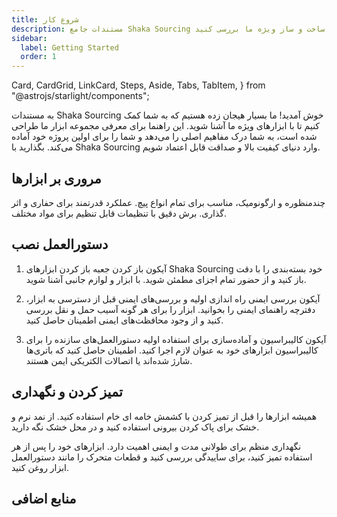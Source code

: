 ```yaml
---
title: شروع کار
description: مستندات جامع Shaka Sourcing را برای دیدن کامل و جامع ابزارها و خدمات ساخت و ساز ویژه ما بررسی کنید.
sidebar:
  label: Getting Started
  order: 1
---
```


  Card,
  CardGrid,
  LinkCard,
  Steps,
  Aside,
  Tabs,
  TabItem,
} from "@astrojs/starlight/components";

به مستندات Shaka Sourcing خوش آمدید! ما بسیار هیجان زده هستیم که به شما کمک کنیم تا با ابزارهای ویژه ما آشنا شوید. این راهنما برای معرفی مجموعه ابزار ما طراحی شده است، به شما درک مفاهیم اصلی را می‌دهد و شما را برای اولین پروژه خود آماده می‌کند. بگذارید با Shaka Sourcing وارد دنیای کیفیت بالا و صداقت قابل اعتماد شویم.

## مروری بر ابزارها

<CardGrid>
  <Card title="مجموعه پیچ گوشتی" icon="seti:config">
    چندمنظوره و ارگونومیک، مناسب برای تمام انواع پیچ.
    <LinkCard title="بیشتر بدانید " href="fa/guides/getting-started" />
  </Card>
  <Card title="دریل سنگین" icon="seti:pipeline">
    عملکرد قدرتمند برای حفاری و اثر گذاری.
    <LinkCard title="بیشتر بدانید " href="fa/guides/getting-started" />
  </Card>
  <Card title="پازل برقی" icon="seti:crystal">
    برش دقیق با تنظیمات قابل تنظیم برای مواد مختلف.
    <LinkCard title="بیشتر بدانید " href="fa/guides/getting-started" />
  </Card>
</CardGrid>

## دستورالعمل نصب

<Steps>

1. آیکون باز کردن جعبه باز کردن ابزارهای Shaka Sourcing خود
   بسته‌بندی را با دقت باز کنید و از حضور تمام اجزای مطمئن شوید. با ابزار و لوازم جانبی آشنا شوید.

2. آیکون بررسی ایمنی راه اندازی اولیه و بررسی‌های ایمنی
   قبل از دسترسی به ابزار، دفترچه راهنمای ایمنی را بخوانید. ابزار را برای هر گونه آسیب حمل و نقل بررسی کنید و از وجود محافظت‌های ایمنی اطمینان حاصل کنید.

3. آیکون کالیبراسیون و آماده‌سازی برای استفاده اولیه
   دستورالعمل‌های سازنده را برای کالیبراسیون ابزارهای خود به عنوان لازم اجرا کنید. اطمینان حاصل کنید که باتری‌ها شارژ شده‌اند یا اتصالات الکتریکی ایمن هستند.

</Steps>


## تمیز کردن و نگهداری

<Aside type="tip">
  همیشه ابزارها را قبل از تمیز کردن با کشمش خامه ای خام استفاده کنید. از نمد نرم و خشک برای پاک کردن بیرونی استفاده کنید و در محل خشک نگه دارید.
</Aside>

نگهداری منظم برای طولانی مدت و ایمنی اهمیت دارد. ابزارهای خود را پس از هر استفاده تمیز کنید، برای ساییدگی بررسی کنید و قطعات متحرک را مانند دستورالعمل ابزار روغن کنید.

## منابع اضافی

<LinkCard
  title="آموزش‌های عمیق"
  description="با آموزش‌های تخصصی و متخصصانه به استفاده از ابزارهای ما فرو می‌برید."
  href="fa/guides/getting-started"
/>

<LinkCard
  title="ویدیوهای دمو"
  description="راهنمایی‌های تصویری برای بهره‌برداری بیشتر از ابزارهای ما."
  href="fa/guides/getting-started"
/>

<LinkCard
  title="اطلاعات گارانتی"
  description="پوشش خود را درک کنید و چگونگی ارائه ادعا را در صورت نمورد نیاز را بیابید."
  href="fa/guides/getting-started"
/>